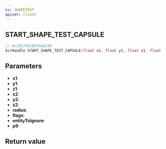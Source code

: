 ```yaml
---
ns: SHAPETEST
apiset: client
---
```

## START_SHAPE_TEST_CAPSULE

```c
// 0x28579D1B8F8AAC80
ScrHandle START_SHAPE_TEST_CAPSULE(float x1, float y1, float z1, float x2, float y2, float z2, float radius, int flags, Entity entityToIgnore, int p9);
```


## Parameters
* **x1**:
* **y1**:
* **z1**:
* **x2**:
* **y2**:
* **z2**:
* **radius**:
* **flags**:
* **entityToIgnore**:
* **p9**:

## Return value
